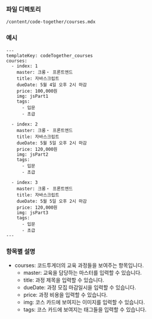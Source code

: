 ### 파일 디렉토리

`/content/code-together/courses.mdx`

### 예시

```
---
templateKey: codeTogether_courses
courses:
  - index: 1
    master: 크롱・ 프론트엔드
    title: 자바스크립트
    dueDate: 5월 4일 오후 2시 마감
    price: 100,000원
    img: jsPart1
    tags:
      - 입문
      - 초급

  - index: 2
    master: 크롱・ 프론트엔드
    title: 자바스크립트
    dueDate: 5월 5일 오후 2시 마감
    price: 120,000원
    img: jsPart2
    tags:
      - 입문
      - 초급

  - index: 3
    master: 크롱・ 프론트엔드
    title: 자바스크립트
    dueDate: 5월 5일 오후 2시 마감
    price: 120,000원
    img: jsPart3
    tags:
      - 입문
      - 초급
---
```

### 항목별 설명

- courses: 코드투게더의 교육 과정들을 보여주는 항목입니다.
  - master: 교육을 담당하는 마스터를 입력할 수 있습니다.
  - title: 과정 제목을 입력할 수 있습니다.
  - dueDate: 과정 모집 마감일시을 입력할 수 있습니다.
  - price: 과정 비용을 입력할 수 있습니다.
  - img: 코스 카드에 보여지는 이미지를 입력할 수 있습니다.
  - tags: 코스 카드에 보여지는 태그들을 입력할 수 있습니다.
